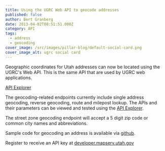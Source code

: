 ```yaml
---
title: Using the UGRC Web API to geocode addresses
published: false
author: Bert Granberg
date: 2013-04-02T08:51:51.000Z
category: API
tags:
  - address
  - geocoding
cover_image: /src/images/pillar-blog/default-social-card.png
cover_image_alt: ugrc social card
---
```



Geographic coordinates for Utah addresses can now be located using the UGRC's Web API. This is the same API that are used by UGRC web applications.

[API Explorer](https://api.mapserv.utah.gov)

The geocoding-related endpoints currently include single address geocoding, reverse geocoding, route and milepost lookup. The APIs and their parameters can be viewed and tested using the [API Explorer](https://api.mapserv.utah.gov).

The street zone geocoding endpoint will accept a 5 digit zip code or common city names and abbreviations.

Sample code for geocoding an address is available via [github](https://github.com/agrc/GeocodingSample).

Register to receive an API key at [developer.mapserv.utah.gov](https://developer.mapserv.utah.gov/AccountAccess)

<Contacts contactKey="ugrc" subject={frontmatter.title} />
